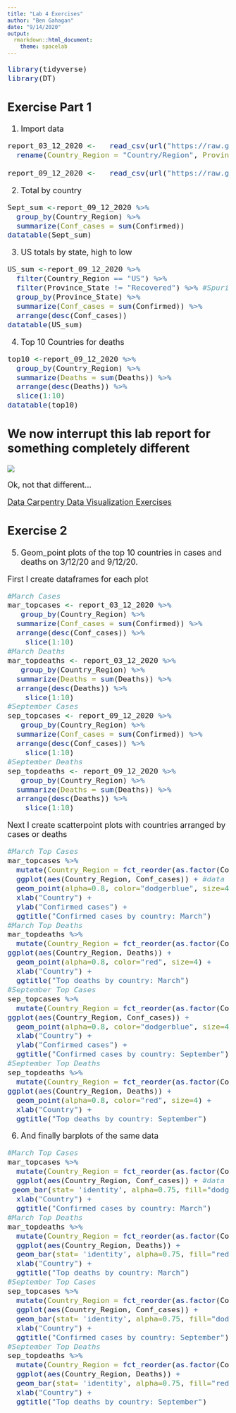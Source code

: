 ```yaml
---
title: "Lab 4 Exercises"
author: "Ben Gahagan"
date: "9/14/2020"
output: 
  rmarkdown::html_document:
    theme: spacelab
---
```

<font size="4">
```r
library(tidyverse)
library(DT)
```
## Exercise Part 1

1. Import data

```r
report_03_12_2020 <-   read_csv(url("https://raw.githubusercontent.com/CSSEGISandData/COVID-19/master/csse_covid_19_data/csse_covid_19_daily_reports/03-12-2020.csv")) %>%
  rename(Country_Region = "Country/Region", Province_State = "Province/State")

report_09_12_2020 <-   read_csv(url("https://raw.githubusercontent.com/CSSEGISandData/COVID-19/master/csse_covid_19_data/csse_covid_19_daily_reports/09-12-2020.csv")) 
```


2. Total by country

```r
Sept_sum <-report_09_12_2020 %>% 
  group_by(Country_Region) %>% 
  summarize(Conf_cases = sum(Confirmed))
datatable(Sept_sum)
```


3. US totals by state, high to low

```r
US_sum <-report_09_12_2020 %>% 
  filter(Country_Region == "US") %>% 
  filter(Province_State != "Recovered") %>% #Spurious State so removed
  group_by(Province_State) %>% 
  summarize(Conf_cases = sum(Confirmed)) %>% 
  arrange(desc(Conf_cases))
datatable(US_sum)
```


4. Top 10 Countries for deaths

```r
top10 <-report_09_12_2020 %>% 
  group_by(Country_Region) %>% 
  summarize(Deaths = sum(Deaths)) %>% 
  arrange(desc(Deaths)) %>% 
  slice(1:10)
datatable(top10)
```



## We now interrupt this lab report for something completely different
![](images/And-Now2.png)

Ok, not that different...

[Data Carpentry Data Visualization Exercises](Lab4a_BG.html)


## Exercise 2 

5. Geom_point plots of the top 10 countries in cases and deaths on 3/12/20 and 9/12/20. 

First I create dataframes for each plot

```r
#March Cases
mar_topcases <- report_03_12_2020 %>% 
   group_by(Country_Region) %>% 
  summarize(Conf_cases = sum(Confirmed)) %>% 
  arrange(desc(Conf_cases)) %>% 
    slice(1:10)
#March Deaths
mar_topdeaths <- report_03_12_2020 %>% 
   group_by(Country_Region) %>% 
  summarize(Deaths = sum(Deaths)) %>% 
  arrange(desc(Deaths)) %>% 
    slice(1:10)
#September Cases
sep_topcases <- report_09_12_2020 %>% 
   group_by(Country_Region) %>% 
  summarize(Conf_cases = sum(Confirmed)) %>% 
  arrange(desc(Conf_cases)) %>% 
    slice(1:10)
#September Deaths           
sep_topdeaths <- report_09_12_2020 %>% 
   group_by(Country_Region) %>% 
  summarize(Deaths = sum(Deaths)) %>% 
  arrange(desc(Deaths)) %>% 
    slice(1:10)
```

Next I create scatterpoint plots with countries arranged by cases or deaths

```r
#March Top Cases
mar_topcases %>% 
  mutate(Country_Region = fct_reorder(as.factor(Country_Region), desc(Conf_cases))) %>% 
  ggplot(aes(Country_Region, Conf_cases)) + #data = mar_topcases,
  geom_point(alpha=0.8, color="dodgerblue", size=4) +
  xlab("Country") +
  ylab("Confirmed cases") +
  ggtitle("Confirmed cases by country: March")
#March Top Deaths
mar_topdeaths %>% 
  mutate(Country_Region = fct_reorder(as.factor(Country_Region), desc(Deaths))) %>% 
ggplot(aes(Country_Region, Deaths)) +
  geom_point(alpha=0.8, color="red", size=4) +
  xlab("Country") +
  ggtitle("Top deaths by country: March")
#September Top Cases
sep_topcases %>% 
  mutate(Country_Region = fct_reorder(as.factor(Country_Region), desc(Conf_cases))) %>%
ggplot(aes(Country_Region, Conf_cases)) +
  geom_point(alpha=0.8, color="dodgerblue", size=4) +
  xlab("Country") +
  ylab("Confirmed cases") +
  ggtitle("Confirmed cases by country: September")
#September Top Deaths
sep_topdeaths %>% 
  mutate(Country_Region = fct_reorder(as.factor(Country_Region), desc(Deaths))) %>% 
ggplot(aes(Country_Region, Deaths)) +
  geom_point(alpha=0.8, color="red", size=4) +
  xlab("Country") +
  ggtitle("Top deaths by country: September")
```

6. And finally barplots of the same data

```r
#March Top Cases
mar_topcases %>% 
  mutate(Country_Region = fct_reorder(as.factor(Country_Region), desc(Conf_cases))) %>% 
  ggplot(aes(Country_Region, Conf_cases)) + #data = mar_topcases,
 geom_bar(stat= 'identity', alpha=0.75, fill="dodgerblue", size=4) +
  xlab("Country") +
  ggtitle("Confirmed cases by country: March")
#March Top Deaths
mar_topdeaths %>% 
  mutate(Country_Region = fct_reorder(as.factor(Country_Region), desc(Deaths))) %>% 
  ggplot(aes(Country_Region, Deaths)) +
  geom_bar(stat= 'identity', alpha=0.75, fill="red", size=4) +
  xlab("Country") +
  ggtitle("Top deaths by country: March")
#September Top Cases
sep_topcases %>% 
  mutate(Country_Region = fct_reorder(as.factor(Country_Region), desc(Conf_cases))) %>%
  ggplot(aes(Country_Region, Conf_cases)) +
  geom_bar(stat= 'identity', alpha=0.75, fill="dodgerblue", size=4) +
  xlab("Country") +
  ggtitle("Confirmed cases by country: September")
#September Top Deaths
sep_topdeaths %>% 
  mutate(Country_Region = fct_reorder(as.factor(Country_Region), desc(Deaths))) %>% 
  ggplot(aes(Country_Region, Deaths)) +
  geom_bar(stat= 'identity', alpha=0.75, fill="red", size=4) +
  xlab("Country") +
  ggtitle("Top deaths by country: September")
```

</font>